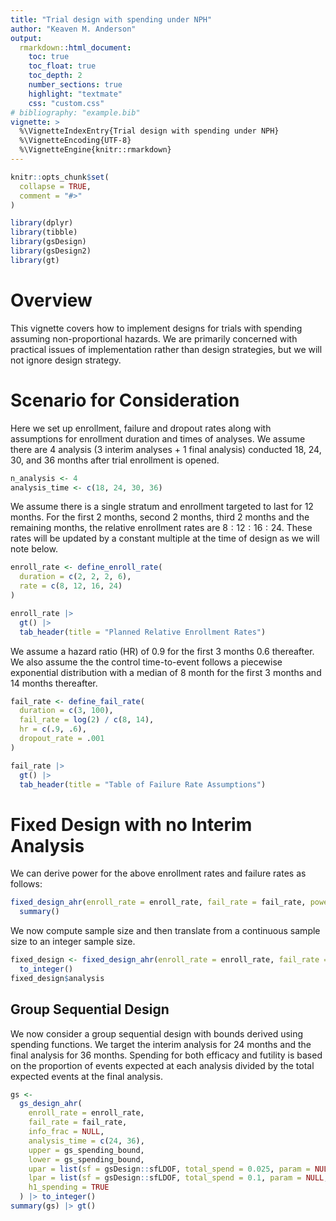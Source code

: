 ```yaml
---
title: "Trial design with spending under NPH"
author: "Keaven M. Anderson"
output:
  rmarkdown::html_document:
    toc: true
    toc_float: true
    toc_depth: 2
    number_sections: true
    highlight: "textmate"
    css: "custom.css"
# bibliography: "example.bib"
vignette: >
  %\VignetteIndexEntry{Trial design with spending under NPH}
  %\VignetteEncoding{UTF-8}
  %\VignetteEngine{knitr::rmarkdown}
---
```


```r
knitr::opts_chunk$set(
  collapse = TRUE,
  comment = "#>"
)
```

```r
library(dplyr)
library(tibble)
library(gsDesign)
library(gsDesign2)
library(gt)
```

# Overview

This vignette covers how to implement designs for trials with spending assuming non-proportional hazards.
We are primarily concerned with practical issues of implementation rather than design strategies, but we will not ignore design strategy.

# Scenario for Consideration

Here we set up enrollment, failure and dropout rates along with assumptions for enrollment duration and times of analyses.
We assume there are 4 analysis (3 interim analyses + 1 final analysis) conducted 18, 24, 30, and 36 months after trial enrollment is opened.

```r
n_analysis <- 4
analysis_time <- c(18, 24, 30, 36)
```

We assume there is a single stratum and enrollment targeted to last for 12 months.
For the first 2 months, second 2 months, third 2 months and the remaining months, the relative enrollment rates are $8:12:16:24$.
These rates will be updated by a constant multiple at the time of design as we will note below.

```r
enroll_rate <- define_enroll_rate(
  duration = c(2, 2, 2, 6),
  rate = c(8, 12, 16, 24)
)

enroll_rate |>
  gt() |>
  tab_header(title = "Planned Relative Enrollment Rates")
```

We assume a hazard ratio (HR) of 0.9 for the first 3 months 0.6 thereafter.
We also assume the the control time-to-event follows a piecewise exponential distribution with a median of 8 month for the first 3 months and 14 months thereafter.

```r
fail_rate <- define_fail_rate(
  duration = c(3, 100),
  fail_rate = log(2) / c(8, 14),
  hr = c(.9, .6),
  dropout_rate = .001
)

fail_rate |>
  gt() |>
  tab_header(title = "Table of Failure Rate Assumptions") 
```

# Fixed Design with no Interim Analysis

We can derive power for the above enrollment rates and failure rates as follows:

```r
fixed_design_ahr(enroll_rate = enroll_rate, fail_rate = fail_rate, power = NULL, ratio = 1, study_duration = 36, event = NULL) |> 
  summary()
```



We now compute sample size and then translate from a continuous sample size to an integer sample size.

```r
fixed_design <- fixed_design_ahr(enroll_rate = enroll_rate, fail_rate = fail_rate, power = .9, ratio = 1, study_duration = 36, event = NULL) |> 
  to_integer()
fixed_design$analysis
```


## Group Sequential Design

We now consider a group sequential design with bounds derived using spending functions.
We target the interim analysis for 24 months and the final analysis for 36 months.
Spending for both efficacy and futility is based on the proportion of events expected at each analysis divided by the total expected events at the final analysis.



```r
gs <- 
  gs_design_ahr(
    enroll_rate = enroll_rate,
    fail_rate = fail_rate,
    info_frac = NULL,
    analysis_time = c(24, 36),
    upper = gs_spending_bound,
    lower = gs_spending_bound,
    upar = list(sf = gsDesign::sfLDOF, total_spend = 0.025, param = NULL, timing = NULL),
    lpar = list(sf = gsDesign::sfLDOF, total_spend = 0.1, param = NULL, timing = NULL), 
    h1_spending = TRUE
  ) |> to_integer()
summary(gs) |> gt()
```

